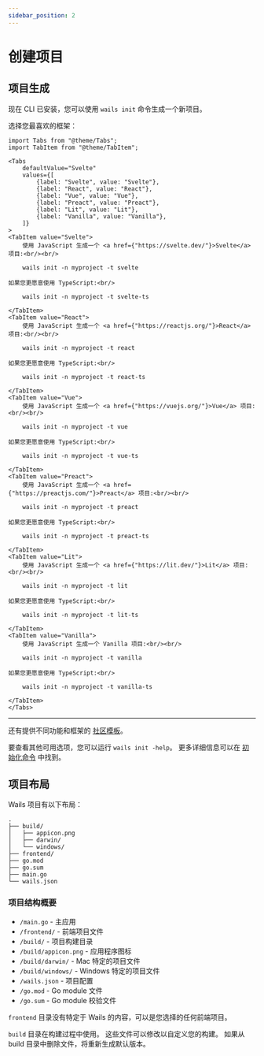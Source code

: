 ```yaml
---
sidebar_position: 2
---
```


# 创建项目

## 项目生成

现在 CLI 已安装，您可以使用 `wails init` 命令生成一个新项目。

选择您最喜欢的框架：

```mdx-code-block
import Tabs from "@theme/Tabs";
import TabItem from "@theme/TabItem";

<Tabs
    defaultValue="Svelte"
    values={[
        {label: "Svelte", value: "Svelte"},
        {label: "React", value: "React"},
        {label: "Vue", value: "Vue"},
        {label: "Preact", value: "Preact"},
        {label: "Lit", value: "Lit"},
        {label: "Vanilla", value: "Vanilla"},
    ]}
>
<TabItem value="Svelte">
    使用 JavaScript 生成一个 <a href={"https://svelte.dev/"}>Svelte</a> 项目:<br/><br/>

    wails init -n myproject -t svelte

如果您更愿意使用 TypeScript:<br/>

    wails init -n myproject -t svelte-ts

</TabItem>
<TabItem value="React">
    使用 JavaScript 生成一个 <a href={"https://reactjs.org/"}>React</a> 项目:<br/><br/>

    wails init -n myproject -t react

如果您更愿意使用 TypeScript:<br/>

    wails init -n myproject -t react-ts

</TabItem>
<TabItem value="Vue">
    使用 JavaScript 生成一个 <a href={"https://vuejs.org/"}>Vue</a> 项目:<br/><br/>

    wails init -n myproject -t vue

如果您更愿意使用 TypeScript:<br/>

    wails init -n myproject -t vue-ts

</TabItem>
<TabItem value="Preact">
    使用 JavaScript 生成一个 <a href={"https://preactjs.com/"}>Preact</a> 项目:<br/><br/>

    wails init -n myproject -t preact

如果您更愿意使用 TypeScript:<br/>

    wails init -n myproject -t preact-ts

</TabItem>
<TabItem value="Lit">
    使用 JavaScript 生成一个 <a href={"https://lit.dev/"}>Lit</a> 项目:<br/><br/>

    wails init -n myproject -t lit

如果您更愿意使用 TypeScript:<br/>

    wails init -n myproject -t lit-ts

</TabItem>
<TabItem value="Vanilla">
    使用 JavaScript 生成一个 Vanilla 项目:<br/><br/>

    wails init -n myproject -t vanilla

如果您更愿意使用 TypeScript:<br/>

    wails init -n myproject -t vanilla-ts

</TabItem>
</Tabs>
```

<hr />

还有提供不同功能和框架的 [社区模板](../community/templates.mdx)。

要查看其他可用选项，您可以运行 `wails init -help`。 更多详细信息可以在 [初始化命令](../reference/cli#初始化) 中找到。

## 项目布局

Wails 项目有以下布局：

```
.
├── build/
│   ├── appicon.png
│   ├── darwin/
│   └── windows/
├── frontend/
├── go.mod
├── go.sum
├── main.go
└── wails.json
```

### 项目结构概要

- `/main.go` - 主应用
- `/frontend/` - 前端项目文件
- `/build/` - 项目构建目录
- `/build/appicon.png` - 应用程序图标
- `/build/darwin/` - Mac 特定的项目文件
- `/build/windows/` - Windows 特定的项目文件
- `/wails.json` - 项目配置
- `/go.mod` - Go module 文件
- `/go.sum` - Go module 校验文件

`frontend` 目录没有特定于 Wails 的内容，可以是您选择的任何前端项目。

`build` 目录在构建过程中使用。 这些文件可以修改以自定义您的构建。 如果从 build 目录中删除文件，将重新生成默认版本。
